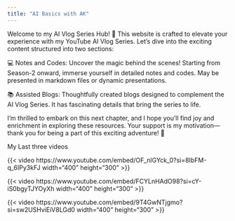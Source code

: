 ```yaml
---
title: "AI Basics with AK"
---
```


Welcome to my AI Vlog Series Hub! 🚀 This website is crafted to elevate your experience with my YouTube AI Vlog Series. Let's dive into the exciting content structured into two sections:

💻 Notes and Codes: Uncover the magic behind the scenes! Starting from Season-2 onward, immerse yourself in detailed notes and codes. May be presented in markdown files or dynamic presentations.

📚 Assisted Blogs: Thoughtfully created blogs designed to complement the AI Vlog Series. It has fascinating details that bring the series to life.

I'm thrilled to embark on this next chapter, and I hope you'll find joy and enrichment in exploring these resources. Your support is my motivation—thank you for being a part of this exciting adventure! 🌟

My Last three videos

{{< video https://www.youtube.com/embed/OF_nlGYck_0?si=8IbFM-q_6IPy3kFJ width="400" height="300" >}}

{{< video https://www.youtube.com/embed/FCYLnHAdO98?si=cY-iS0bgyTJYOyXh width="400" height="300" >}}

{{< video https://www.youtube.com/embed/9T4GwNTjgmo?si=sw2USHviEiV8LGd0 width="400" height="300" >}}

